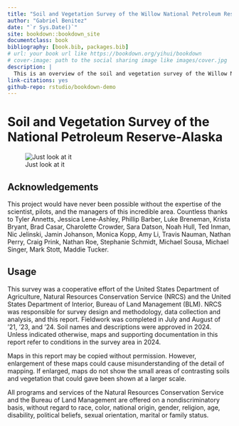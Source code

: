 ```yaml
--- 
title: "Soil and Vegetation Survey of the Willow National Petroleum Reserve-Alaska"
author: "Gabriel Benitez"
date: "`r Sys.Date()`"
site: bookdown::bookdown_site
documentclass: book
bibliography: [book.bib, packages.bib]
# url: your book url like https://bookdown.org/yihui/bookdown
# cover-image: path to the social sharing image like images/cover.jpg
description: |
  This is an overview of the soil and vegetation survey of the Willow NPR-A conducted via the NRCS in conjunction with the BLM.
link-citations: yes
github-repo: rstudio/bookdown-demo
---
```


# Soil and Vegetation Survey of the <br> National Petroleum Reserve-Alaska

![Just look at it](_book/IMG_1982.JPG)

## Acknowledgements

This project would have never been possible without the expertise of the scientist, pilots, and the managers of this incredible area. Countless thanks to Tyler Annetts, Jessica Lene-Ashley, Phillip Barber, Luke Breneman, Krista Bryant, Brad Casar, Charolette Crowder, Sara Datson, Noah Hull, Ted Inman, Nic Jelinski, Jamin Johanson, Monica Kopp, Amy Li, Travis Nauman, Nathan Perry, Craig Prink, Nathan Roe, Stephanie Schmidt, Michael Sousa, Michael Singer, Mark Stott, Maddie Tucker.

## Usage 

This survey was a cooperative effort of the United States Department of Agriculture, Natural Resources Conservation Service (NRCS) and the United States Department of Interior, Bureau of Land Management (BLM). NRCS was responsible for survey design and methodology, data collection and analysis, and this report. Fieldwork was completed in July and August of ’21, ’23, and ‘24. Soil names and descriptions were approved in 2024. Unless indicated otherwise, maps and supporting documentation in this report refer to conditions in the survey area in 2024.

Maps in this report may be copied without permission. However, enlargement of these maps could cause misunderstanding of the detail of mapping. If enlarged, maps do not show the small areas of contrasting soils and vegetation that could gave been shown at a larger scale.

All programs and services of the Natural Resources Conservation Service and the Bureau of Land Management are offered on a nondiscriminatory basis, without regard to race, color, national origin, gender, religion, age, disability, political beliefs, sexual orientation, marital or family status.
